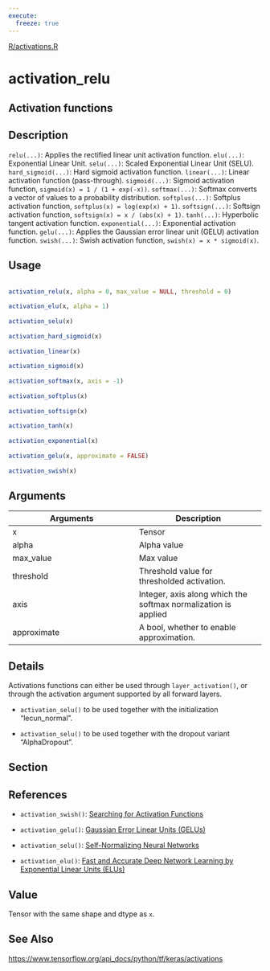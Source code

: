 ```yaml
---
execute:
  freeze: true
---
```


[R/activations.R](https://github.com/rstudio/keras//blob/main/R/activations.R#L30) 

# activation_relu

## Activation functions

## Description
 `relu(...)`: Applies the rectified linear unit activation function.  `elu(...)`: Exponential Linear Unit.  `selu(...)`: Scaled Exponential Linear Unit (SELU).  `hard_sigmoid(...)`: Hard sigmoid activation function.  `linear(...)`: Linear activation function (pass-through).  `sigmoid(...)`: Sigmoid activation function, `sigmoid(x) = 1 / (1 + exp(-x))`.  `softmax(...)`: Softmax converts a vector of values to a probability distribution.  `softplus(...)`: Softplus activation function, `softplus(x) = log(exp(x) + 1)`.  `softsign(...)`: Softsign activation function, `softsign(x) = x / (abs(x) + 1)`.  `tanh(...)`: Hyperbolic tangent activation function.  `exponential(...)`: Exponential activation function.  `gelu(...)`: Applies the Gaussian error linear unit (GELU) activation function.  `swish(...)`: Swish activation function, `swish(x) = x * sigmoid(x)`. 


## Usage
```r
 
activation_relu(x, alpha = 0, max_value = NULL, threshold = 0) 
 
activation_elu(x, alpha = 1) 
 
activation_selu(x) 
 
activation_hard_sigmoid(x) 
 
activation_linear(x) 
 
activation_sigmoid(x) 
 
activation_softmax(x, axis = -1) 
 
activation_softplus(x) 
 
activation_softsign(x) 
 
activation_tanh(x) 
 
activation_exponential(x) 
 
activation_gelu(x, approximate = FALSE) 
 
activation_swish(x) 
```

## Arguments
|Arguments|Description|
|---|---|
| x | Tensor |
| alpha | Alpha value |
| max_value | Max value |
| threshold | Threshold value for thresholded activation. |
| axis | Integer, axis along which the softmax normalization is applied |
| approximate | A bool, whether to enable approximation. |

## Details

 Activations functions can either be used through `layer_activation()`, or through the activation argument supported by all forward layers.  

- `activation_selu()` to be used together with the initialization "lecun_normal". 

- `activation_selu()` to be used together with the dropout variant "AlphaDropout". 

 

## Section

## References

   

- `activation_swish()`: [Searching for Activation Functions](https://arxiv.org/abs/1710.05941) 

- `activation_gelu()`: [Gaussian Error Linear Units (GELUs)](https://arxiv.org/abs/1606.08415) 

- `activation_selu()`: [Self-Normalizing Neural Networks](https://arxiv.org/abs/1706.02515) 

- `activation_elu()`: [Fast and Accurate Deep Network Learning by Exponential Linear Units (ELUs)](https://arxiv.org/abs/1511.07289) 

 

## Value
 Tensor with the same shape and dtype as `x`. 



## See Also
 [https://www.tensorflow.org/api_docs/python/tf/keras/activations](https://www.tensorflow.org/api_docs/python/tf/keras/activations) 

